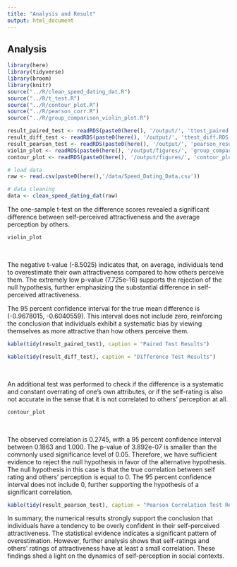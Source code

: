```yaml
---
title: "Analysis and Result"
output: html_document
---
```


## Analysis

```r
library(here)
library(tidyverse)
library(broom)
library(knitr)
source("../R/clean_speed_dating_dat.R")
source("../R/t_test.R")
source("../R/contour_plot.R")
source("../R/pearson_corr.R")
source("../R/group_comparison_violin_plot.R")

result_paired_test <- readRDS(paste0(here(), '/output/', 'ttest_paired.RDS'))
result_diff_test <- readRDS(paste0(here(), '/output/', 'ttest_diff.RDS'))
result_pearson_test <- readRDS(paste0(here(), '/output/', 'pearson_result.RDS'))
violin_plot <- readRDS(paste0(here(), '/output/figures/', 'group_comparison_violin_plot.RDS'))
contour_plot <- readRDS(paste0(here(), '/output/figures/', 'contour_plot.RDS'))

# load data
raw <- read.csv(paste0(here(),'/data/Speed_Dating_Data.csv'))

# data cleaning
data <- clean_speed_dating_dat(raw)
```

The one-sample t-test on the difference scores revealed a significant difference between self-perceived attractiveness and the average perception by others.

```r
violin_plot
```

<br>

The negative t-value (-8.5025) indicates that, on average, individuals tend to overestimate their own attractiveness compared to how others perceive them. The extremely low p-value (7.725e-16) supports the rejection of the null hypothesis, further emphasizing the substantial difference in self-perceived attractiveness.

The 95 percent confidence interval for the true mean difference is (-0.9678015, -0.6040559). This interval does not include zero, reinforcing the conclusion that individuals exhibit a systematic bias by viewing themselves as more attractive than how others perceive them.

```r
kable(tidy(result_paired_test), caption = "Paired Test Results")
```

```r
kable(tidy(result_diff_test), caption = "Difference Test Results")
```

<br>

An additional test was performed to check if the difference is a systematic and constant overrating of one's own attributes, or if the self-rating is also not accurate in the sense that it is not correlated to others' perception at all.

```r

contour_plot
```

<br>

The observed correlation is 0.2745, with a 95 percent confidence interval between 0.1863 and 1.000. The p-value of 3.892e-07 is smaller than the commonly used significance level of 0.05. Therefore, we have sufficient evidence to reject the null hypothesis in favor of the alternative hypothesis. The null hypothesis in this case is that the true correlation between self rating and others' perception is equal to 0. The 95 percent confidence interval does not include 0, further supporting the hypothesis of a significant correlation.

```r
kable(tidy(result_pearson_test), caption = "Pearson Correlation Test Results")
```

In summary, the numerical results strongly support the conclusion that individuals have a tendency to be overly confident in their self-perceived attractiveness. The statistical evidence indicates a significant pattern of overestimation. However, further analysis shows that self-ratings and others' ratings of attractiveness have at least a small correlation. These findings shed a light on the dynamics of self-perception in social contexts.
